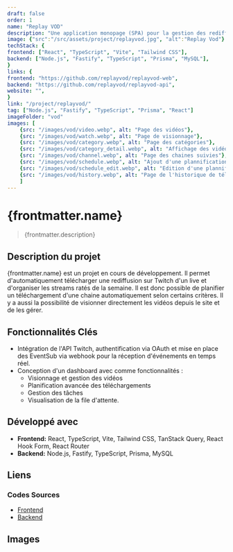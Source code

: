 ```yaml
---
draft: false
order: 1
name: "Replay VOD"
description: "Une application monopage (SPA) pour la gestion des rediffusions de lives Twitch manqués destinée aux spectateurs."
image: {"src":"/src/assets/project/replayvod.jpg", "alt":"Replay Vod"}
techStack: {
frontend: ["React", "TypeScript", "Vite", "Tailwind CSS"],
backend: ["Node.js", "Fastify", "TypeScript", "Prisma", "MySQL"],
}
links: {
frontend: "https://github.com/replayvod/replayvod-web",
backend: "https://github.com/replayvod/replayvod-api",
website: "",
}
link: "/project/replayvod/"
tag: ["Node.js", "Fastify", "TypeScript", "Prisma", "React"]
imageFolder: "vod"
images: [
    {src: "/images/vod/video.webp", alt: "Page des vidéos"},
    {src: "/images/vod/watch.webp", alt: "Page de visionnage"},
    {src: "/images/vod/category.webp", alt: "Page des catégories"},
    {src: "/images/vod/category_detail.webp", alt: "Affichage des vidéos par catégorie"},
    {src: "/images/vod/channel.webp", alt: "Page des chaines suivies"},
    {src: "/images/vod/schedule.webp", alt: "Ajout d'une plannification de téléchargement avec gestion d'erreurs"},
    {src: "/images/vod/schedule_edit.webp", alt: "Edition d'une plannification dans une modal"},
    {src: "/images/vod/history.webp", alt: "Page de l'historique de téléchargement"}
    ]
---
```


# {frontmatter.name}

> {frontmatter.description}

## Description du projet

{frontmatter.name} est un projet en cours de développement. Il permet d'automatiquement télécharger une rediffusion sur Twitch d'un live et d'organiser les streams ratés de la semaine. Il est donc possible de planifier un téléchargement d'une chaine automatiquement selon certains critères. Il y a aussi la possibilité de visionner directement les vidéos depuis le site et de les gérer.

## Fonctionnalités Clés

-	Intégration de l'API Twitch, authentification via OAuth et mise en place des EventSub via webhook pour la réception d'événements en temps réel.
-	Conception d'un dashboard avec comme fonctionnalités :
    - Visionnage et gestion des vidéos
    - Planification avancée des téléchargements
    - Gestion des tâches
    - Visualisation de la file d'attente.


## Développé avec

-   **Frontend:** React, TypeScript, Vite, Tailwind CSS, TanStack Query, React Hook Form, React Router
-   **Backend:** Node.js, Fastify, TypeScript, Prisma, MySQL

## Liens

### Codes Sources

-   [Frontend](https://github.com/replayvod/replayvod-web)
-   [Backend](https://github.com/replayvod/replayvod-api)

## Images

